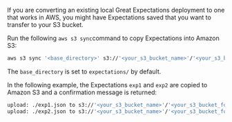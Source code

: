 If you are converting an existing local Great Expectations deployment to one that works in AWS, you might have Expectations saved that you want to transfer to your S3 bucket.

Run the following ``aws s3 sync``command to copy Expectations into Amazon S3:

```bash title="Terminal command"
aws s3 sync '<base_directory>' s3://'<your_s3_bucket_name>'/'<your_s3_bucket_folder_name>'
```
The ``base_directory`` is set to ``expectations/`` by default.

In the following example, the Expectations ``exp1`` and ``exp2`` are copied to Amazon S3 and a confirmation message is returned:

```bash title="Terminal output"
upload: ./exp1.json to s3://'<your_s3_bucket_name>'/'<your_s3_bucket_folder_name>'/exp1.json
upload: ./exp2.json to s3://'<your_s3_bucket_name>'/'<your_s3_bucket_folder_name>'/exp2.json
```
